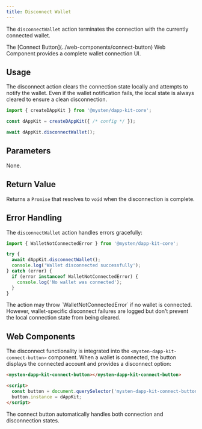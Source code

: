 ```yaml
---
title: Disconnect Wallet
---
```


The `disconnectWallet` action terminates the connection with the currently connected wallet.

<Callout>
	The [Connect Button](../web-components/connect-button) Web Component provides a complete wallet connection UI.
</Callout>

## Usage

<Callout>
	The disconnect action clears the connection state locally and attempts to notify the wallet. Even if the wallet notification fails, the local state is always cleared to ensure a clean disconnection.
</Callout>

```typescript
import { createDAppKit } from '@mysten/dapp-kit-core';

const dAppKit = createDAppKit({ /* config */ });

await dAppKit.disconnectWallet();
```

## Parameters

None.

## Return Value

Returns a `Promise` that resolves to `void` when the disconnection is complete.

## Error Handling

The `disconnectWallet` action handles errors gracefully:

```typescript
import { WalletNotConnectedError } from '@mysten/dapp-kit-core';

try {
  await dAppKit.disconnectWallet();
  console.log('Wallet disconnected successfully');
} catch (error) {
  if (error instanceof WalletNotConnectedError) {
    console.log('No wallet was connected');
  }
}
```

<Callout>
	The action may throw `WalletNotConnectedError` if no wallet is connected. However, wallet-specific disconnect failures are logged but don't prevent the local connection state from being cleared.
</Callout>

## Web Components

The disconnect functionality is integrated into the `<mysten-dapp-kit-connect-button>` component. When a wallet is connected, the button displays the connected account and provides a disconnect option:

```html
<mysten-dapp-kit-connect-button></mysten-dapp-kit-connect-button>

<script>
  const button = document.querySelector('mysten-dapp-kit-connect-button');
  button.instance = dAppKit;
</script>
```

The connect button automatically handles both connection and disconnection states.

